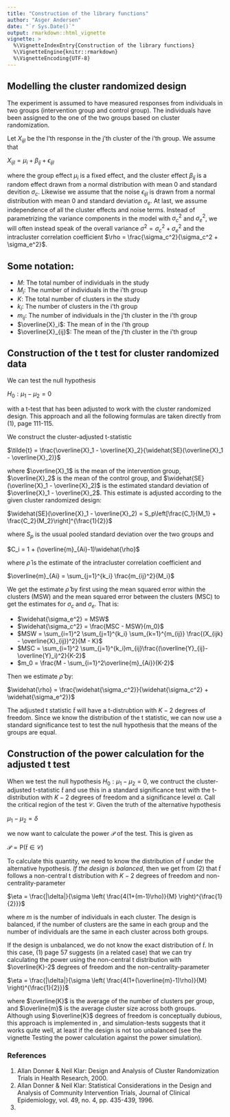```yaml
---
title: "Construction of the library functions"
author: "Asger Andersen"
date: "`r Sys.Date()`"
output: rmarkdown::html_vignette
vignette: >
  %\VignetteIndexEntry{Construction of the library functions}
  %\VignetteEngine{knitr::rmarkdown}
  %\VignetteEncoding{UTF-8}
---
```


## Modelling the cluster randomized design

The experiment is assumed to have measured responses from individuals in two groups (intervention group and  control group). The individuals have been assigned to the one of the two groups based on cluster randomization.

Let $X_{ijl}$ be the l'th response in the j'th cluster of the i'th group. We assume that

$X_{ijl} = \mu_i + \beta_{ij} + \epsilon_{ijl}$

where the group effect $\mu_i$ is a fixed effect, and the cluster effect $\beta_{ij}$ is a random effect drawn from a normal distribution with mean 0 and standard devition $\sigma_c$. Likewise we assume that the noise $\epsilon_{ijl}$ is drawn from a normal distribution with mean 0 and standard deviation $\sigma_e$. At last, we assume independence of all the cluster effects and noise terms. Instead of parametrizing the variance components in the model with $\sigma_c^2$ and $\sigma_e^2$, we will often instead speak of the overall variance $\sigma^2  = \sigma_c^2 + \sigma_e^2$ and the intracluster correlation coefficient $\rho = \frac{\sigma_c^2}{\sigma_c^2 + \sigma_e^2}$.

## Some notation:

* $M$: The total number of individuals in the study
* $M_i$: The number of individuals in the i'th group
* $K$: The total number of clusters in the study
* $k_i$: The number of clusters in the i'th group
* $m_{ij}$: The number of individuals in the j'th cluster in the i'th group
* $\overline{X}_i$: The mean of in the i'th group
* $\overline{X}_{ij}$: The mean of the j'th cluster in the i'th group

## Construction of the t test for cluster randomized data

We can test the null hypothesis

$H_0: \mu_1 - \mu_2 = 0$

with a t-test that has been adjusted to work with the cluster randomized design. This approach and all the following formulas are taken directly from (1), page 111-115. 

We construct the cluster-adjusted t-statistic

$\tilde{t} = \frac{\overline{X}_1 - \overline{X}_2}{\widehat{SE}(\overline{X}_1 - \overline{X}_2)}$

where $\overline{X}_1$ is the mean of the intervention group, $\overline{X}_2$ is the mean of the control group, and $\widehat{SE}(\overline{X}_1 - \overline{X}_2)$ is the estimated standard deviation of $\overline{X}_1 - \overline{X}_2$. This estimate is adjusted according to the given cluster randomized design:

$\widehat{SE}(\overline{X}_1 - \overline{X}_2) = S_p\left[\frac{C_1}{M_1} + \frac{C_2}{M_2}\right]^{\frac{1}{2}}$

where $S_p$ is the usual pooled standard deviation over the two groups and

$C_i = 1 + (\overline{m}_{Ai}-1)\widehat{\rho}$

where $\widehat{\rho}$ is the estimate of the intracluster correlation coefficient and 

$\overline{m}_{Ai} = \sum_{j=1}^{k_i} \frac{m_{ij}^2}{M_i}$

We get the estimate $\widehat{\rho}$ by first using the mean squared error within the clusters (MSW) and the mean squared error between the clusters (MSC) to get the  estimates for $\sigma_c$ and $\sigma_e$. That is: 

* $\widehat{\sigma_e^2} = MSW$
* $\widehat{\sigma_c^2} = \frac{MSC - MSW}{m_0}$
* $MSW = \sum_{i=1}^2 \sum_{j=1}^{k_i} \sum_{k=1}^{m_{ij}} \frac{(X_{ijk} - \overline{X}_{ij})^2}{M - K}$
* $MSC = \sum_{i=1}^2 \sum_{j=1}^{k_i}m_{ij}\frac{(\overline{Y}_{ij}-\overline{Y}_i)^2}{K-2}$
* $m_0 = \frac{M - \sum_{i=1}^2\overline{m}_{Ai}}{K-2}$

Then we estimate $\widehat{\rho}$ by:

$\widehat{\rho} = \frac{\widehat{\sigma_c^2}}{\widehat{\sigma_c^2} + \widehat{\sigma_e^2}}$

The adjusted t statistic $\tilde{t}$ will have a t-distrubtion with $K-2$ degrees of freedom. Since we know the distribution of the t statistic, we can now use a standard significance test to test the null hypothesis that the means of the groups are equal. 

## Construction of the power calculation for the adjusted t test

When we test the null hypothesis $H_0: \mu_1 - \mu_2 = 0$, we contruct the cluster-adjusted t-statistic $\tilde{t}$ and use this in a standard significance test with the t-distribution with $K-2$ degrees of freedom and a significance level $\alpha$. Call the critical region of the test $\mathcal{C}$. Given the truth of the alternative hypothesis

$\mu_1 - \mu_2 = \delta$

we now want to calculate the power $\mathcal{P}$ of the test. This is given as

$\mathcal{P} = \text{P}(\tilde{t} \in \mathcal{C})$

To calculate this quantity, we need to know the distribution of $\tilde{t}$ under the alternative hypothesis. *If the design is balanced*, then we get from (2) that $\tilde{t}$ follows a non-central t distribution with $K-2$ degrees of freedom and non-centrality-parameter

$\eta = \frac{|\delta|}{\sigma \left( \frac{4(1+(m-1)\rho)}{M} \right)^{\frac{1}{2}}}$

where $m$ is the number of individuals in each cluster. The design is balanced, if the number of clusters are the same in each group and the number of individuals are the same in each cluster across both groups.

If the design is unbalanced, we do not know the exact distribution of $\tilde{t}$. In this case, (1) page 57 suggests (in a related case) that we can try calculating the power using the non-central t distribution with $\overline{K}-2$ degrees of freedom and the non-centrality-parameter

$\eta = \frac{|\delta|}{\sigma \left( \frac{4(1+(\overline{m}-1)\rho)}{M} \right)^{\frac{1}{2}}}$

where $\overline{K}$ is the average of the number of clusters per group, and $\overline{m}$ is the average cluster size across both groups. Although using $\overline{K}$ degrees of freedom is conceptually dubious, this approach is implemented in \texttt{power.t.test.clustered}, and simulation-tests suggests that it works quite well, at least if the design is not too unbalanced (see the vignette Testing the power calculation against the power simulation).

### References

(1) Allan Donner & Neil Klar: Design and Analysis of Cluster Randomization Trials in Health Research, 2000.
(2) Allan Donner & Neil Klar: Statistical Considerations in the Design and Analysis of Community Intervention Trials, Journal of Clinical Epidemiology, vol. 49, no. 4, pp. 435-439, 1996.
(3)


